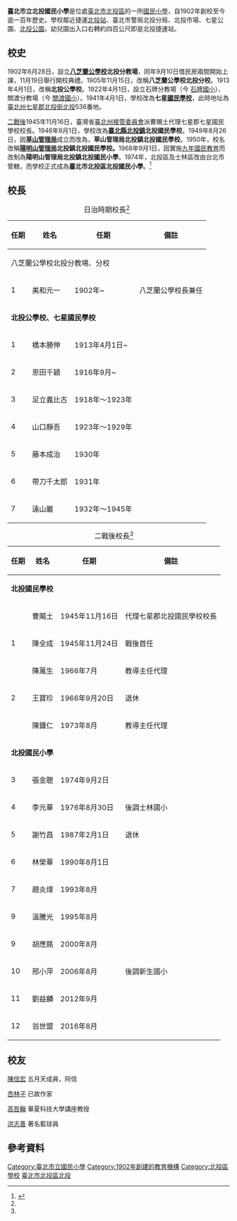 {{coord|25.133981|N|121.500030|E|scale:1000|display=title}}{{Infobox School
| name = '''臺北市北投區北投國民小學'''
| other_name = Taipei Municipal Beitou Primary School
| image = 
| type = 市立[[國民小學|國民小學]]
| affiliation = {{TPI}}[[臺北市政府|政府]]
| established = 1902年6月
| founder = 
| college = 
| district = [[臺北市|臺北市]][[北投區|北投區]]
| president = 
| principal = 翁世盟
| dean = 
| director = 
| staff = 教職員工207人
| faculty = 
| grades = 
| gender = 
| students = 2,000餘人
| classes = 
| class = 普通班48班<br>可愛班4班<br>資源教室4班<br>資優資源教室4間<br>幼稚園6班
| area = 700坪
| motto = 
| slogan = 
| mascot = 
| colors = 
| magazine = 
| alumni = 
| sc = 
| cs = 
| house = 
| athletics = 
| conference = 
| number = +886-2-2891-2052
| fax = +886-2-2895-2902 
| address = {{flagicon|TWN}}[[臺北市|臺北市]][[北投區|北投區]]中央北路一段73號
| zipcode = 112
| website = [http://www.ptes.tp.edu.tw/ www.ptes.tp.edu.tw]
}}
'''臺北市立北投國民小學'''是位處[[臺北市|臺北市]][[北投區|北投區]]的一所[[國民小學|國民小學]]，自1902年創校至今逾一百年歷史。學校鄰近捷運[[北投站|北投站]]、臺北市警局北投分局、北投市場、七星公園、[[北投公園|北投公園]]，幼兒園出入口右轉約四百公尺即是北投捷運站。

==校史==
1902年6月28日，設立'''[[臺北市士林區士林國民小學|八芝蘭公學校]]北投分教場'''，同年9月10日借民房兩間開始上課，11月19日舉行開校典禮。1905年11月15日，改稱'''八芝蘭公學校北投分校'''。1913年4月1日，改稱'''北投公學校'''。1922年4月1日，設立石牌分教場（今 [[石牌國小|石牌國小]]）、關渡分教場（今 [[臺北市北投區關渡國民小學|關渡國小]]）。1941年4月1日，學校改為'''七星[[國民學校|國民學校]]'''，此時地址為[[臺北州|臺北州]][[七星郡|七星郡]][[北投街|北投街]][[北投_(大字)|北投]]536番地。

[[臺灣戰後時期|二戰後]]1945年11月16日，臺灣省[[臺北州接管委員會|臺北州接管委員會]]派曹賜土代理七星郡七星國民學校校長。1946年9月1日，學校改為'''[[臺北縣|臺北縣]][[北投區|北投鎮]]北投國民學校'''。1949年8月26日，因'''[[草山管理局|草山管理局]]'''成立而改為，'''草山管理局北投鎮北投國民學校'''。1950年，校名改稱'''[[陽明山管理局|陽明山管理局]]北投鎮北投國民學校。'''1968年9月1日，因實施[[九年國民教育|九年國民教育]]而改制為'''陽明山管理局北投鎮北投國民小學'''。1974年，北投區及士林區改由台北市管轄，而學校正式成為'''臺北市北投區北投國民小學'''。<ref name=":0">{{Cite web|title=百年大事記|url=http://www.ptes.tp.edu.tw/files/11-1000-126.php|publisher=臺北市北投區北投國民小學}}</ref>

== 校長 ==
{| class="wikitable"
|+日治時期校長<ref name=":0" />
!任期
!姓名
!任期
!備註
|-
! colspan="4" |八芝蘭公學校北投分教場、分校
|-
|1
|美和元一
|1902年~
|八芝蘭公學校長兼任
|-
! colspan="4" |'''北投公學校、七星國民學校'''
|-
|1
|橋本勝伸
|1913年4月1日~
|
|-
|2
|恩田千穎
|1916年9月~
|
|-
|3
|足立義比古
|1918年～1923年
|
|-
|4
|山口靜吾
|1923年～1929年
|
|-
|5
|藤本成治
|1930年
|
|-
|6
|帶刀千太郎
|1931年
|
|-
|7
|遠山巖
|1932年～1945年
|
|}
{| class="wikitable"
|+二戰後校長<ref name=":0" />
!任期
!姓名
!任期
!備註
|-
! colspan="4" |'''北投國民學校'''
|-
|
|曹賜土
|1945年11月16日
|代理七星郡北投國民學校校長
|-
|1
|陳全成
|1945年11月24日
|戰後首任
|-
|
|陳萬生
|1966年7月
|教導主任代理
|-
|2
|王寶珍
|1966年9月20日
|退休
|-
|
|陳鍾仁
|1973年8月
|教導主任代理
|-
! colspan="4" |'''北投國民小學'''
|-
|3
|張金聰
|1974年9月2日
|
|-
|4
|李元華
|1976年8月30日
|後調士林國小
|-
|5
|謝竹昌
|1987年2月1日
|退休
|-
|6
|林榮華
|1990年8月1日
|
|-
|7
|趙炎煒
|1993年8月
|
|-
|9
|溫騰光
|1995年8月
|
|-
|9
|胡應銘
|2000年8月
|
|-
|10
|邢小萍
|2006年8月
|後調新生國小
|-
|11
|劉益麟
|2012年9月
|
|-
|12
|翁世盟
|2016年8月
|}

== 校友 ==
[[陳信宏|陳信宏]]
五月天成員，阿信

[[杏林子|杏林子]]
已故作家

[[高哲翰|高哲翰]]
華夏科技大學講座教授

[[洪志善|洪志善]] 著名藍球員
{{main|Category:臺北市北投區北投國民小學校友}}

== 參考資料 ==
<references />
{{台北市小學列表}}
{{DEFAULTSORT:Beitou北投}}
[[Category:臺北市立國民小學|Category:臺北市立國民小學]]
[[Category:1902年創建的教育機構|Category:1902年創建的教育機構]]
[[Category:北投區學校|Category:北投區學校]]
[[Category:臺灣百年小學|臺北市北投區北投]]